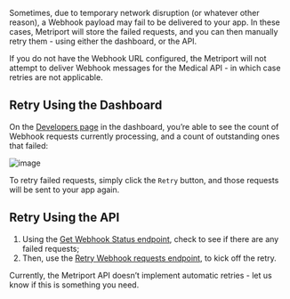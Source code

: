 Sometimes, due to temporary network disruption (or whatever other reason), a Webhook payload may fail to be delivered to your app. In these cases, Metriport will store the failed requests, and you can then manually retry them - using either the dashboard, or the API.

<Callout intent="warn">
If you do not have the Webhook URL configured, the Metriport will not attempt to deliver Webhook messages for the Medical API - in which case retries are not applicable.
</Callout>

## Retry Using the Dashboard

On the [Developers page](https://dash.metriport.com/developers) in the dashboard, you’re able to see the count of Webhook requests currently processing, and a count of outstanding ones that failed:


![image](https://mintlify.s3-us-west-1.amazonaws.com/metriport/images/dash-webhook-retry.png)


To retry failed requests, simply click the `Retry` button, and those requests will be sent to your app again.
​
## Retry Using the API

  1. Using the [Get Webhook Status endpoint](https://docs.metriport.com/home/api-reference/settings/get-webhook), check to see if there are any failed requests;
  2. Then, use the [Retry Webhook requests endpoint](https://docs.metriport.com/home/api-reference/settings/retry-webhook), to kick off the retry.

<Callout intent="warn">
Currently, the Metriport API doesn’t implement automatic retries - let us know if this is something you need.
</Callout>